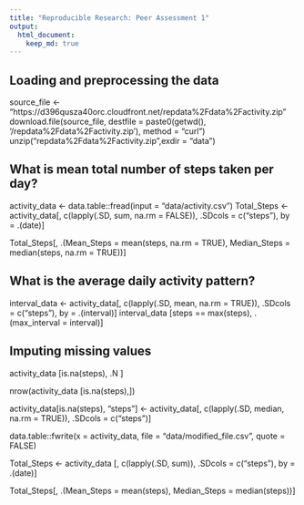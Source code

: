 ```yaml
---
title: "Reproducible Research: Peer Assessment 1"
output: 
  html_document:
    keep_md: true
---
```



## Loading and preprocessing the data

source_file <- "https://d396qusza40orc.cloudfront.net/repdata%2Fdata%2Factivity.zip"
download.file(source_file, destfile = paste0(getwd(), '/repdata%2Fdata%2Factivity.zip'), method = "curl")
unzip("repdata%2Fdata%2Factivity.zip",exdir = "data")

## What is mean total number of steps taken per day?

activity_data <-  data.table::fread(input = "data/activity.csv")
Total_Steps <- activity_data[, c(lapply(.SD, sum, na.rm = FALSE)), .SDcols = c("steps"), by = .(date)] 

Total_Steps[, .(Mean_Steps = mean(steps, na.rm = TRUE), Median_Steps = median(steps, na.rm = TRUE))]


## What is the average daily activity pattern?

interval_data <- activity_data[, c(lapply(.SD, mean, na.rm = TRUE)), .SDcols = c("steps"), by = .(interval)] 
interval_data [steps == max(steps), .(max_interval = interval)]


## Imputing missing values

activity_data [is.na(steps), .N ]

nrow(activity_data [is.na(steps),])

activity_data[is.na(steps), "steps"] <- activity_data[, c(lapply(.SD, median, na.rm = TRUE)), .SDcols = c("steps")]

data.table::fwrite(x = activity_data, file = "data/modified_file.csv", quote = FALSE)

Total_Steps <- activity_data [, c(lapply(.SD, sum)), .SDcols = c("steps"), by = .(date)] 

Total_Steps[, .(Mean_Steps = mean(steps), Median_Steps = median(steps))]



